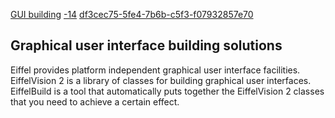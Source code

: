[[Property:title|GUI building]]
[[Property:weight|-14]]
[[Property:uuid|df3cec75-5fe4-7b6b-c5f3-f07932857e70]]
== Graphical user interface building solutions ==

Eiffel provides platform independent graphical user interface facilities. EiffelVision 2 is a library of classes for building graphical user interfaces. EiffelBuild is a tool that automatically puts together the EiffelVision 2 classes that you need to achieve a certain effect.

